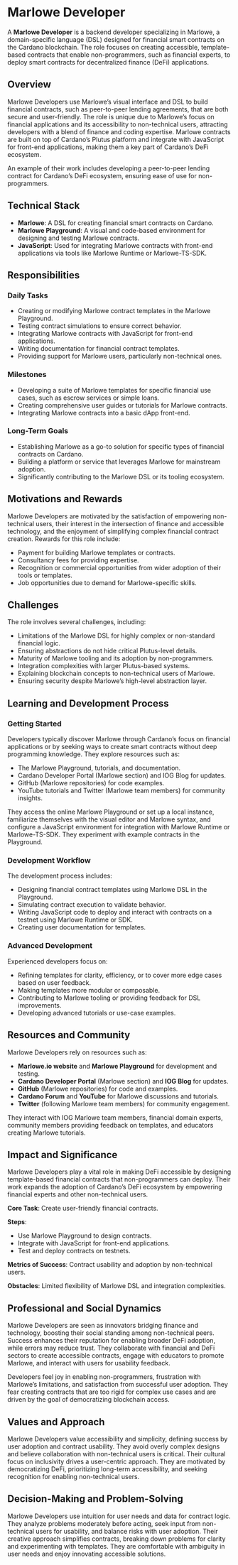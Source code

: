 # Marlowe Developer

A **Marlowe Developer** is a backend developer specializing in Marlowe, a domain-specific language (DSL) designed for financial smart contracts on the Cardano blockchain. The role focuses on creating accessible, template-based contracts that enable non-programmers, such as financial experts, to deploy smart contracts for decentralized finance (DeFi) applications.

## Overview

Marlowe Developers use Marlowe’s visual interface and DSL to build financial contracts, such as peer-to-peer lending agreements, that are both secure and user-friendly. The role is unique due to Marlowe’s focus on financial applications and its accessibility to non-technical users, attracting developers with a blend of finance and coding expertise. Marlowe contracts are built on top of Cardano’s Plutus platform and integrate with JavaScript for front-end applications, making them a key part of Cardano’s DeFi ecosystem.

An example of their work includes developing a peer-to-peer lending contract for Cardano’s DeFi ecosystem, ensuring ease of use for non-programmers.

## Technical Stack

- **Marlowe**: A DSL for creating financial smart contracts on Cardano.
- **Marlowe Playground**: A visual and code-based environment for designing and testing Marlowe contracts.
- **JavaScript**: Used for integrating Marlowe contracts with front-end applications via tools like Marlowe Runtime or Marlowe-TS-SDK.

## Responsibilities

### Daily Tasks

- Creating or modifying Marlowe contract templates in the Marlowe Playground.
- Testing contract simulations to ensure correct behavior.
- Integrating Marlowe contracts with JavaScript for front-end applications.
- Writing documentation for financial contract templates.
- Providing support for Marlowe users, particularly non-technical ones.

### Milestones

- Developing a suite of Marlowe templates for specific financial use cases, such as escrow services or simple loans.
- Creating comprehensive user guides or tutorials for Marlowe contracts.
- Integrating Marlowe contracts into a basic dApp front-end.

### Long-Term Goals

- Establishing Marlowe as a go-to solution for specific types of financial contracts on Cardano.
- Building a platform or service that leverages Marlowe for mainstream adoption.
- Significantly contributing to the Marlowe DSL or its tooling ecosystem.

## Motivations and Rewards

Marlowe Developers are motivated by the satisfaction of empowering non-technical users, their interest in the intersection of finance and accessible technology, and the enjoyment of simplifying complex financial contract creation. Rewards for this role include:

- Payment for building Marlowe templates or contracts.
- Consultancy fees for providing expertise.
- Recognition or commercial opportunities from wider adoption of their tools or templates.
- Job opportunities due to demand for Marlowe-specific skills.

## Challenges

The role involves several challenges, including:

- Limitations of the Marlowe DSL for highly complex or non-standard financial logic.
- Ensuring abstractions do not hide critical Plutus-level details.
- Maturity of Marlowe tooling and its adoption by non-programmers.
- Integration complexities with larger Plutus-based systems.
- Explaining blockchain concepts to non-technical users of Marlowe.
- Ensuring security despite Marlowe’s high-level abstraction layer.

## Learning and Development Process

### Getting Started

Developers typically discover Marlowe through Cardano’s focus on financial applications or by seeking ways to create smart contracts without deep programming knowledge. They explore resources such as:

- The Marlowe Playground, tutorials, and documentation.
- Cardano Developer Portal (Marlowe section) and IOG Blog for updates.
- GitHub (Marlowe repositories) for code examples.
- YouTube tutorials and Twitter (Marlowe team members) for community insights.

They access the online Marlowe Playground or set up a local instance, familiarize themselves with the visual editor and Marlowe syntax, and configure a JavaScript environment for integration with Marlowe Runtime or Marlowe-TS-SDK. They experiment with example contracts in the Playground.

### Development Workflow

The development process includes:

- Designing financial contract templates using Marlowe DSL in the Playground.
- Simulating contract execution to validate behavior.
- Writing JavaScript code to deploy and interact with contracts on a testnet using Marlowe Runtime or SDK.
- Creating user documentation for templates.

### Advanced Development

Experienced developers focus on:

- Refining templates for clarity, efficiency, or to cover more edge cases based on user feedback.
- Making templates more modular or composable.
- Contributing to Marlowe tooling or providing feedback for DSL improvements.
- Developing advanced tutorials or use-case examples.

## Resources and Community

Marlowe Developers rely on resources such as:

- **Marlowe.io website** and **Marlowe Playground** for development and testing.
- **Cardano Developer Portal** (Marlowe section) and **IOG Blog** for updates.
- **GitHub** (Marlowe repositories) for code and examples.
- **Cardano Forum** and **YouTube** for Marlowe discussions and tutorials.
- **Twitter** (following Marlowe team members) for community engagement.

They interact with IOG Marlowe team members, financial domain experts, community members providing feedback on templates, and educators creating Marlowe tutorials.

## Impact and Significance

Marlowe Developers play a vital role in making DeFi accessible by designing template-based financial contracts that non-programmers can deploy. Their work expands the adoption of Cardano’s DeFi ecosystem by empowering financial experts and other non-technical users.

**Core Task**: Create user-friendly financial contracts.

**Steps**:

- Use Marlowe Playground to design contracts.
- Integrate with JavaScript for front-end applications.
- Test and deploy contracts on testnets.

**Metrics of Success**: Contract usability and adoption by non-technical users.

**Obstacles**: Limited flexibility of Marlowe DSL and integration complexities.

## Professional and Social Dynamics

Marlowe Developers are seen as innovators bridging finance and technology, boosting their social standing among non-technical peers. Success enhances their reputation for enabling broader DeFi adoption, while errors may reduce trust. They collaborate with financial and DeFi sectors to create accessible contracts, engage with educators to promote Marlowe, and interact with users for usability feedback.

Developers feel joy in enabling non-programmers, frustration with Marlowe’s limitations, and satisfaction from successful user adoption. They fear creating contracts that are too rigid for complex use cases and are driven by the goal of democratizing blockchain access.

## Values and Approach

Marlowe Developers value accessibility and simplicity, defining success by user adoption and contract usability. They avoid overly complex designs and believe collaboration with non-technical users is critical. Their cultural focus on inclusivity drives a user-centric approach. They are motivated by democratizing DeFi, prioritizing long-term accessibility, and seeking recognition for enabling non-technical users.

## Decision-Making and Problem-Solving

Marlowe Developers use intuition for user needs and data for contract logic. They analyze problems moderately before acting, seek input from non-technical users for usability, and balance risks with user adoption. Their creative approach simplifies contracts, breaking down problems for clarity and experimenting with templates. They are comfortable with ambiguity in user needs and enjoy innovating accessible solutions.
